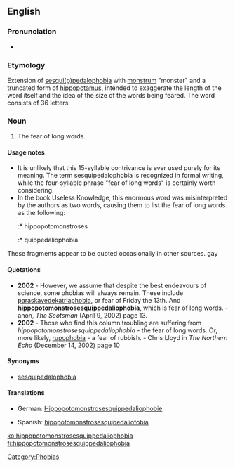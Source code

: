 ==English==

===Pronunciation===
*{{audio|en-uk-hippopotomonstrosesquipedaliophobia.ogg|Audio (UK)}}

===Etymology===
Extension of [[sesquippedalophobia|sesqui(p)pedalophobia]] with [[monstrum]] "monster" and a truncated form of [[hippopotamus]], intended to exaggerate the length of the word itself and the idea of the size of the words being feared. The word consists of 36 letters.

===Noun===
{{en-noun|-}}

# The fear of long words.

====Usage notes====
*It is unlikely that this 15-syllable contrivance is ever used purely for its meaning. The term sesquipedalophobia is recognized in formal writing, while the four-syllable phrase "fear of long words" is certainly worth considering.
*In the book Useless Knowledge, this enormous word was misinterpreted by the authors as two words, causing them to list the fear of long words as the following:
*:* hippopotomonstroses
*:* quippedaliophobia

These fragments appear to be quoted occasionally in other sources.
gay

====Quotations====
*'''2002''' - However, we assume that despite the best endeavours of science, some phobias will always remain. These include [[paraskavedekatriaphobia]], or fear of Friday the 13th. And '''hippopotomonstrosesquippedaliophobia''', which is fear of long words.  - anon, ''The Scotsman'' (April 9, 2002) page 13.
*'''2002''' - Those who find this column troubling are suffering from ''hippopotomonstrosesquippedaliophobia'' - the fear of long words. Or, more likely, [[rupophobia]] - a fear of rubbish. - Chris Lloyd in ''The Northern Echo'' (December 14, 2002) page 10

====Synonyms====
*[[sesquipedalophobia]]

====Translations====
{{top}}
*German: [[Hippopotomonstrosesquippedaliophobie]] {{f}}
{{mid}}
*Spanish: [[hipopotomonstrosesquipedaliofobia]] {{f}}
{{bottom}}

[[Category:Phobias]]

[[ko:hippopotomonstrosesquippedaliophobia]]
[[fi:hippopotomonstrosesquippedaliophobia]]